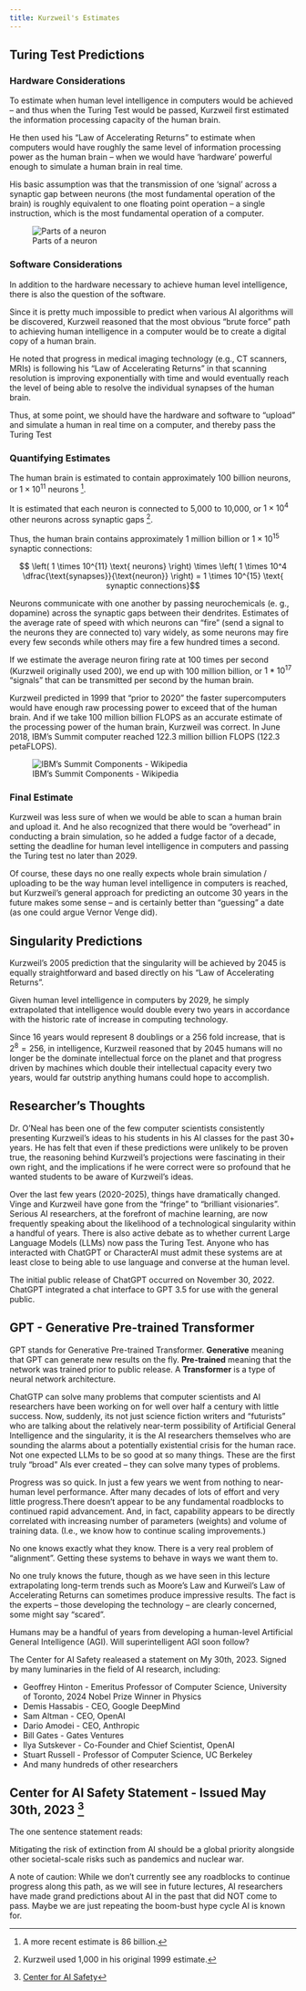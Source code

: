 ```yaml
---
title: Kurzweil's Estimates
---
```


## Turing Test Predictions


### Hardware Considerations

To estimate when human level intelligence in computers would be achieved – and thus when the Turing Test would be passed, Kurzweil first estimated the information processing capacity of the human brain.

He then used his “Law of Accelerating Returns” to estimate when computers would have roughly the same level of information processing power as the human brain – when we would have ‘hardware’ powerful enough to simulate a human brain in real time.

His basic assumption was that the transmission of one ‘signal’ across a synaptic gap between neurons (the most fundamental operation of the brain) is roughly equivalent to one floating point operation – a single instruction, which is the most fundamental operation of a computer.


![Parts of a neuron](images/neuron.png)


### Software Considerations

In addition to the hardware necessary to achieve human level intelligence, there is also the question of the software.

Since it is pretty much impossible to predict when various AI algorithms will be discovered, Kurzweil reasoned that the most obvious “brute force” path to achieving human intelligence in a computer would be to create a digital copy of a human brain.

He noted that progress in medical imaging technology (e.g., CT scanners, MRIs) is following his “Law of Accelerating Returns” in that scanning resolution is improving exponentially with time and would eventually reach the level of being able to resolve the individual synapses of the human brain.

Thus, at some point, we should have the hardware and software to “upload” and simulate a human in real time on a computer, and thereby pass the Turing Test

### Quantifying Estimates

The human brain is estimated to contain approximately 100 billion neurons, or $1 \times 10^{11}$ neurons [^1].  


It is estimated that each neuron is connected to 5,000 to 10,000, or $1 \times 10^4$ other neurons across synaptic gaps [^2]. 


Thus, the human brain contains approximately 1 million billion or $1 \times 10^{15}$ synaptic connections:

$$ \left( 1 \times 10^{11} \text{ neurons} \right) \times  \left( 1 \times 10^4 \dfrac{\text{synapses}}{\text{neuron}} \right) = 1 \times 10^{15} \text{ synaptic connections}$$

Neurons communicate with one another by passing neurochemicals (e. g., dopamine) across the synaptic gaps between their dendrites. Estimates of the average rate of speed with which neurons can “fire” (send a signal to the neurons they are connected to) vary widely, as some neurons may fire every few seconds while others may fire a few hundred times a second.

If we estimate the average neuron firing rate at 100 times per second (Kurzweil originally used 200), we end up with 100 million billion, or $1 * 10^{17}$ “signals” that can be transmitted per second by the human brain.


Kurzweil predicted in 1999 that “prior to 2020” the faster supercomputers would have enough raw processing power to exceed that of the human brain. And if we take 100 million billion FLOPS as an accurate estimate of the processing power of the human brain, Kurzweil was correct.  In June 2018, IBM’s Summit computer reached 122.3 million billion FLOPS (122.3 petaFLOPS).

![IBM's Summit Components - Wikipedia](https://upload.wikimedia.org/wikipedia/commons/b/b4/Summit_%28supercomputer%29.jpg)


### Final Estimate 

Kurzweil was less sure of when we would be able to scan a human brain and upload it.  And he also recognized that there would be “overhead” in conducting a brain simulation, so he added a fudge factor of a decade, setting the deadline for human level intelligence in computers and passing the Turing test no later than 2029.

Of course, these days no one really expects whole brain simulation / uploading to be the way human level intelligence in computers is reached, but Kurzweil’s general approach for predicting an outcome 30 years in the future makes some sense – and is certainly better than “guessing” a date (as one could argue Vernor Venge did).


## Singularity Predictions

Kurzweil’s 2005 prediction that the singularity will be achieved by 2045 is equally straightforward and based directly on his “Law of Accelerating Returns”.

Given human level intelligence in computers by 2029, he simply extrapolated that intelligence would double every two years in accordance with the historic rate of increase in computing technology. 

Since 16 years would represent 8 doublings or a 256 fold increase, that is $2^8 = 256$, in intelligence, Kurzweil reasoned that by 2045 humans will no longer be the dominate intellectual force on the planet and that progress driven by machines which double their intellectual capacity every two years, would far outstrip anything humans could hope to accomplish.


## Researcher's Thoughts

Dr. O'Neal has been one of the few computer scientists consistently presenting Kurzweil’s ideas to his students in his AI classes for the past 30+ years. He has felt that even if these predictions were unlikely to be proven true, the reasoning behind Kurzweil’s projections were fascinating in their own right, and the implications if he were correct were so profound that he wanted students to be aware of Kurzweil's ideas.

Over the last few years (2020-2025), things have dramatically changed. Vinge and Kurzweil have gone from the “fringe” to “brilliant visionaries”. Serious AI researchers, at the forefront of machine learning, are now frequently speaking about the likelihood of a technological singularity within a handful of years. There is also active debate as to whether current Large Language Models (LLMs) now pass the Turing Test. Anyone who has interacted with ChatGPT or CharacterAI must admit these systems are at least close to being able to use language and converse at the human level.


The initial public release of ChatGPT occurred on November 30, 2022. ChatGPT integrated a chat interface to GPT 3.5 for use with the general public.

::: {.callout}
# GPT - Generative Pre-trained Transformer
GPT stands for Generative Pre-trained Transformer. **Generative** meaning that GPT can generate new results on the fly. 
**Pre-trained** meaning that the network was trained prior to public release. A **Transformer** is a type of neural network architecture.
:::

ChatGTP can solve many problems that computer scientists and AI researchers have been working on for well over half a century with little success. Now, suddenly, its not just science fiction writers and “futurists” who are talking about the relatively near-term possibility of Artificial General Intelligence and the singularity, it is the AI researchers themselves who are sounding the alarms about a potentially existential crisis for the human race. Not one expected LLMs to be so good at so many things. These are the first truly “broad” AIs ever created – they can solve many types of problems.

Progress was so quick. In just a few years we went from nothing to near-human level performance.  After many decades of lots of effort and very little progress.There doesn’t appear to be any fundamental roadblocks to continued rapid advancement.  And, in fact, capability appears to be directly correlated with increasing number of parameters (weights) and volume of training data.  (I.e., we know how to continue scaling improvements.)

No one knows exactly what they know. There is a very real problem of “alignment”. Getting these systems to behave in ways we want them to.

No one truly knows the future, though as we have seen in this lecture extrapolating long-term trends such as Moore’s Law and Kurweil’s Law of Accelerating Returns can sometimes produce impressive results. The fact is the experts – those developing the technology – are clearly concerned, some might say “scared”.

Humans may be a handful of years from developing a human-level Artificial General Intelligence (AGI).  Will superintelligent AGI soon follow?



The Center for AI Safety realeased a statement on My 30th, 2023. Signed by many luminaries in the field of AI research, including:

- Geoffrey Hinton - Emeritus Professor of Computer Science, University of Toronto, 2024 Nobel Prize Winner in Physics
- Demis Hassabis - CEO, Google DeepMind
- Sam Altman - CEO, OpenAI
- Dario Amodei - CEO, Anthropic
- Bill Gates - Gates Ventures
- Ilya Sutskever - Co-Founder and Chief Scientist, OpenAI
- Stuart Russell - Professor of Computer Science, UC Berkeley
- And many hundreds of other researchers

::: {.callout-note}
# Center for AI Safety Statement - Issued May 30th, 2023 [^3]

The one sentence statement reads:

Mitigating the risk of extinction from AI should be a global priority alongside other societal-scale risks such as pandemics and nuclear war.
:::

A note of caution:  While we don’t currently see any roadblocks to continue progress along this path, as we will see in future lectures, AI researchers have made grand predictions about AI in the past that did NOT come to pass.  Maybe we are just repeating the boom-bust hype cycle AI is known for.



[^1]: A more recent estimate is 86 billion.
[^2]: Kurzweil used 1,000 in his original 1999 estimate.
[^3]: [Center for AI Safety](https://safe.ai/)
